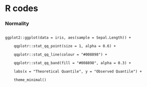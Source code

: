 # R codes

### Normality{#r_codes_normality}
<pre style=" margin-top: 10px"><code> 
ggplot2::ggplot(data = iris, aes(sample = Sepal.Length)) + <br>
 &nbsp&nbsp qqplotr::stat_qq_point(size = 1, alpha = 0.6) + <br>
 &nbsp&nbsp qqplotr::stat_qq_line(colour = "#008898") + <br>
 &nbsp&nbsp qqplotr::stat_qq_band(fill = "#008898", alpha = 0.3) + <br>
 &nbsp&nbsp labs(x = "Theoretical Quantile", y = "Observed Quantile") +<br>
 &nbsp&nbsp theme_minimal()<br>
          </code></pre>
